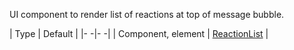 UI component to render list of reactions at top of message bubble.

| Type | Default |
|- -|- -|
| Component, element | [ReactionList](../../ui-components/reaction-list) |
